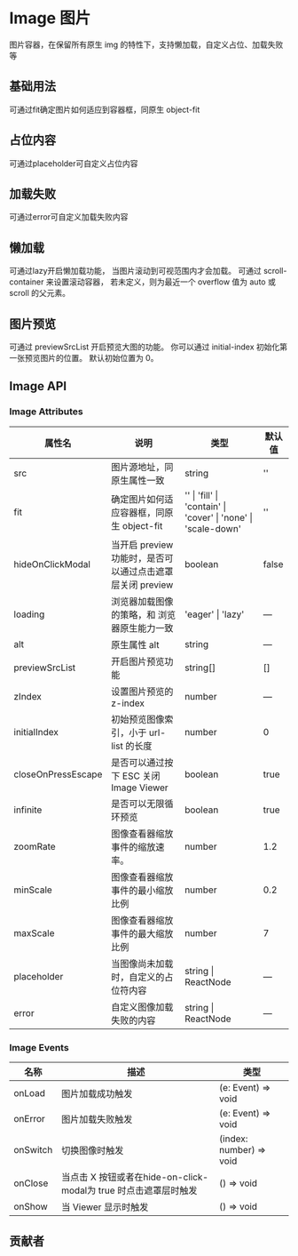 # Image 图片


图片容器，在保留所有原生 img 的特性下，支持懒加载，自定义占位、加载失败等

## 基础用法

可通过fit确定图片如何适应到容器框，同原生 object-fit

<CodeBlock name="ImageBasic">
  <ImageBasic />
</CodeBlock>

## 占位内容

可通过placeholder可自定义占位内容

<CodeBlock name="ImagePlaceholder">
  <ImagePlaceholder />
</CodeBlock>

## 加载失败

可通过error可自定义加载失败内容

<CodeBlock name="ImageError">
  <ImageError />
</CodeBlock>

## 懒加载

可通过lazy开启懒加载功能， 当图片滚动到可视范围内才会加载。 可通过 scroll-container 来设置滚动容器， 若未定义，则为最近一个 overflow 值为 auto 或 scroll 的父元素。

<CodeBlock name="ImageLazy">
  <ImageLazy />
</CodeBlock>

## 图片预览

可通过 previewSrcList 开启预览大图的功能。 你可以通过 initial-index 初始化第一张预览图片的位置。 默认初始位置为 0。

<CodeBlock name="ImagePreviewSrcList">
  <ImagePreviewSrcList />
</CodeBlock>

## Image API

### Image Attributes

| 属性名             | 说明                                                      | 类型                                                                               | 默认值 |
| ------------------ | --------------------------------------------------------- | ---------------------------------------------------------------------------------- | ------ |
| src                | 图片源地址，同原生属性一致                                | string                                                                             | ''     |
| fit                | 确定图片如何适应容器框，同原生 object-fit                 | '' &#124; 'fill' &#124; 'contain' &#124; 'cover' &#124; 'none' &#124; 'scale-down' | ''     |
| hideOnClickModal   | 当开启 preview 功能时，是否可以通过点击遮罩层关闭 preview | boolean                                                                            | false  |
| loading            | 浏览器加载图像的策略，和 浏览器原生能力一致               | 'eager' &#124; 'lazy'                                                              | —      |
| alt                | 原生属性 alt                                              | string                                                                             | —      |
| previewSrcList     | 开启图片预览功能                                          | string[]                                                                           | []     |
| zIndex             | 设置图片预览的 z-index                                    | number                                                                             | —      |
| initialIndex       | 初始预览图像索引，小于 url-list 的长度                    | number                                                                             | 0      |
| closeOnPressEscape | 是否可以通过按下 ESC 关闭 Image Viewer                    | boolean                                                                            | true   |
| infinite           | 是否可以无限循环预览                                      | boolean                                                                            | true   |
| zoomRate           | 图像查看器缩放事件的缩放速率。                            | number                                                                             | 1.2    |
| minScale           | 图像查看器缩放事件的最小缩放比例                          | number                                                                             | 0.2    |
| maxScale           | 图像查看器缩放事件的最大缩放比例                          | number                                                                             | 7      |
| placeholder        | 当图像尚未加载时，自定义的占位符内容                      | string &#124; ReactNode                                                            | —      |
| error              | 自定义图像加载失败的内容                                  | string &#124; ReactNode                                                            | —      |

### Image Events

| 名称     | 描述                                                             | 类型                    |
| -------- | ---------------------------------------------------------------- | ----------------------- |
| onLoad   | 图片加载成功触发                                                 | (e: Event) => void      |
| onError  | 图片加载失败触发                                                 | (e: Event) => void      |
| onSwitch | 切换图像时触发                                                   | (index: number) => void |
| onClose  | 当点击 X 按钮或者在hide-on-click-modal为 true 时点击遮罩层时触发 | () => void              |
| onShow   | 当 Viewer 显示时触发                                             | () => void              |

## 贡献者

<Contributor path="packages/Image/index.zh-CN.mdx" />